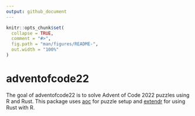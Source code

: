 ```yaml
---
output: github_document
---
```


<!-- README.md is generated from README.Rmd. Please edit that file -->

```r
knitr::opts_chunk$set(
  collapse = TRUE,
  comment = "#>",
  fig.path = "man/figures/README-",
  out.width = "100%"
)
```

# adventofcode22

<!-- badges: start -->
<!-- badges: end -->

The goal of adventofcode22 is to solve Advent of Code 2022 puzzles using R and Rust. This package uses [aoc](https://github.com/tjmahr/aoc) for puzzle setup and [extendr](https://github.com/extendr/rextendr) for using Rust with R.

